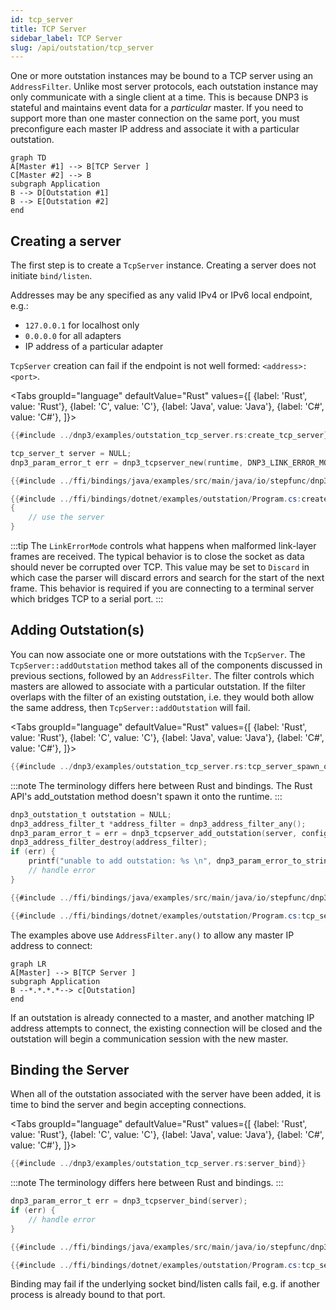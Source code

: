 ```yaml
---
id: tcp_server
title: TCP Server
sidebar_label: TCP Server
slug: /api/outstation/tcp_server
---
```



One or more outstation instances may be bound to a TCP server using an `AddressFilter`. Unlike most server protocols, each outstation instance may only
communicate with a single client at a time. This is because DNP3 is stateful and maintains event data for a *particular* master. If you need to support more than
one master connection on the same port, you must preconfigure each master IP address and associate it with a particular outstation.

```mermaid
graph TD
A[Master #1] --> B[TCP Server ]
C[Master #2] --> B
subgraph Application
B --> D[Outstation #1]
B --> E[Outstation #2]
end
```

## Creating a server

The first step is to create a `TcpServer` instance. Creating a server does not initiate `bind/listen`.

Addresses may be any specified as any valid IPv4 or IPv6 local endpoint, e.g.:

* `127.0.0.1` for localhost only
* `0.0.0.0` for all adapters
* IP address of a particular adapter

`TcpServer` creation can fail if the endpoint is not well formed: `<address>:<port>`.

<Tabs
groupId="language"
defaultValue="Rust"
values={[
{label: 'Rust', value: 'Rust'},
{label: 'C', value: 'C'},
{label: 'Java', value: 'Java'},
{label: 'C#', value: 'C#'},
]}>
<TabItem value="Rust">

```rust
{{#include ../dnp3/examples/outstation_tcp_server.rs:create_tcp_server}}
```

</TabItem>
<TabItem value="C">

```c
tcp_server_t server = NULL;
dnp3_param_error_t err = dnp3_tcpserver_new(runtime, DNP3_LINK_ERROR_MODE_CLOSE, "127.0.0.1:20000", &server);
```

</TabItem>
<TabItem value="Java">

```java
{{#include ../ffi/bindings/java/examples/src/main/java/io/stepfunc/dnp3rs/examples/OutstationExample.java:create_tcp_server}}
```

</TabItem>
<TabItem value="C#">

```csharp
{{#include ../ffi/bindings/dotnet/examples/outstation/Program.cs:create_tcp_server}}
{
    // use the server
}
```

</TabItem>
</Tabs>

:::tip
The `LinkErrorMode` controls what happens when malformed link-layer frames are received. The typical behavior is to close the socket
as data should never be corrupted over TCP.  This value may be set to `Discard` in which case the parser will discard errors and search for the start of the
next frame. This behavior is required if you are connecting to a terminal server which bridges TCP to a serial port.
:::

## Adding Outstation(s)

You can now associate one or more outstations with the `TcpServer`. The `TcpServer::addOutstation` method takes all of the components discussed in previous sections,
followed by an `AddressFilter`. The filter controls which masters are allowed to associate with a particular outstation. If the filter overlaps with the filter
of an existing outstation, i.e. they would both allow the same address, then `TcpServer::addOutstation` will fail.

<Tabs
groupId="language"
defaultValue="Rust"
values={[
{label: 'Rust', value: 'Rust'},
{label: 'C', value: 'C'},
{label: 'Java', value: 'Java'},
{label: 'C#', value: 'C#'},
]}>
<TabItem value="Rust">

```rust
{{#include ../dnp3/examples/outstation_tcp_server.rs:tcp_server_spawn_outstation}}
```

:::note
The terminology differs here between Rust and bindings. The Rust API's add_outstation method doesn't spawn it onto the runtime.
:::

</TabItem>
<TabItem value="C">

```c
dnp3_outstation_t outstation = NULL;
dnp3_address_filter_t *address_filter = dnp3_address_filter_any();
dnp3_param_error_t = err = dnp3_tcpserver_add_outstation(server, config, get_event_buffer_config(), application, information, control_handler, address_filter, &outstation);
dnp3_address_filter_destroy(address_filter);
if (err) {
    printf("unable to add outstation: %s \n", dnp3_param_error_to_string(err));
    // handle error
}
```

</TabItem>
<TabItem value="Java">

```java
{{#include ../ffi/bindings/java/examples/src/main/java/io/stepfunc/dnp3rs/examples/OutstationExample.java:tcp_server_add_outstation}}
```

</TabItem>
<TabItem value="C#">

```csharp
{{#include ../ffi/bindings/dotnet/examples/outstation/Program.cs:tcp_server_add_outstation}}
```

</TabItem>
</Tabs>

The examples above use `AddressFilter.any()` to allow any master IP address to connect:

```mermaid
graph LR
A[Master] --> B[TCP Server ]
subgraph Application
B --*.*.*.*--> c[Outstation]
end
```

If an outstation is already connected to a master, and another matching IP address attempts to connect, the existing connection will be closed and the
outstation will begin a communication session with the new master.

## Binding the Server

When all of the outstation associated with the server have been added, it is time to bind the server and begin accepting connections.

<Tabs
groupId="language"
defaultValue="Rust"
values={[
{label: 'Rust', value: 'Rust'},
{label: 'C', value: 'C'},
{label: 'Java', value: 'Java'},
{label: 'C#', value: 'C#'},
]}>
<TabItem value="Rust">

```rust
{{#include ../dnp3/examples/outstation_tcp_server.rs:server_bind}}
```

:::note
The terminology differs here between Rust and bindings.
:::

</TabItem>
<TabItem value="C">

```c
dnp3_param_error_t err = dnp3_tcpserver_bind(server);
if (err) {
    // handle error
}
```

</TabItem>
<TabItem value="Java">

```java
{{#include ../ffi/bindings/java/examples/src/main/java/io/stepfunc/dnp3rs/examples/OutstationExample.java:tcp_server_bind}}
```

</TabItem>
<TabItem value="C#">

```csharp
{{#include ../ffi/bindings/dotnet/examples/outstation/Program.cs:tcp_server_bind}}
```

</TabItem>
</Tabs>


Binding may fail if the underlying socket bind/listen calls fail, e.g. if another process is already bound to that port.